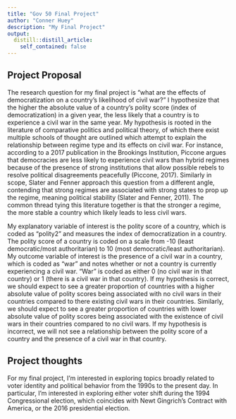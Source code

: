```yaml
---
title: "Gov 50 Final Project"
author: "Conner Huey"
description: "My Final Project"
output:
  distill::distill_article:
    self_contained: false
---
```



## Project Proposal

The research question for my final project is "what are the effects of democratization on a country's likelihood of civil war?" I hypothesize that the higher the absolute value of a country's polity score (index of democratization) in a given year, the less likely that a country is to experience a civil war in the same year. My hypothesis is rooted in the literature of comparative politics and political theory, of which there exist multiple schools of thought are outlined which attempt to explain the relationship between regime type and its effects on civil war. For instance, according to a 2017 publication in the Brookings Institution, Piccone argues that democracies are less likely to experience civil wars than hybrid regimes because of the presence of strong institutions that allow possible rebels to resolve political disagreements peacefully (Piccone, 2017). Similarly in scope, Slater and Fenner approach this question from a different angle, contending that strong regimes are associated with strong states to prop up the regime, meaning political stability (Slater and Fenner, 2011). The common thread tying this literature together is that the stronger a regime, the more stable a country which likely leads to less civil wars.

My explanatory variable of interest is the polity score of a country, which is coded as "polity2" and measures the index of democratization in a country. The polity score of a country is coded on a scale from -10 (least democratic/most authoritarian) to 10 (most democratic/least authoritarian). My outcome variable of interest is the presence of a civil war in a country, which is coded as "war" and notes whether or not a country is currently experiencing a civil war. "War" is coded as either 0 (no civil war in that country) or 1 (there is a civil war in that country). If my hypothesis is correct, we should expect to see a greater proportion of countries with a higher absolute value of polity scores being associated with no civil wars in their countries compared to there existing civil wars in their countries. Similarly, we should expect to see a greater proportion of countries with lower absolute value of polity scores being associated with the existence of civil wars in their countries compared to no civil wars. If my hypothesis is incorrect, we will not see a relationship between the polity score of a country and the presence of a civil war in that country.


## Project thoughts

For my final project, I'm interested in exploring topics broadly related to voter identity and political behavior from the 1990s to the present day. In particular, I'm interested in exploring either voter shift during the 1994 Congressional election, which coincides with Newt Gingrich's Contract with America, or the 2016 presidential election.